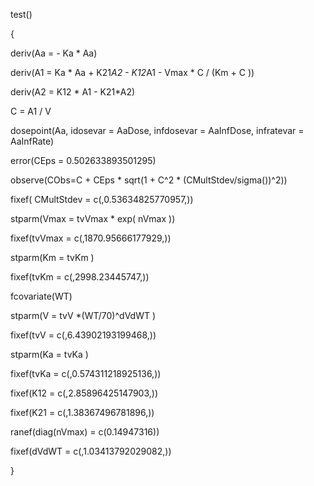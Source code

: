  test()  
  { 
  deriv(Aa = - Ka * Aa)
  deriv(A1 = Ka * Aa + K21*A2 - K12*A1 - Vmax * C / (Km  + C ))
  deriv(A2 = K12 * A1 - K21*A2) 

  C = A1 / V
  dosepoint(Aa, idosevar = AaDose, infdosevar = AaInfDose, infratevar =  AaInfRate)
  error(CEps = 0.502633893501295) 
  observe(CObs=C + CEps * sqrt(1 + C^2 * (CMultStdev/sigma())^2)) 
  fixef( CMultStdev = c(,0.53634825770957,))
  stparm(Vmax = tvVmax * exp( nVmax ))
  fixef(tvVmax = c(,1870.95666177929,))  
  stparm(Km = tvKm )
  fixef(tvKm = c(,2998.23445747,))  
  fcovariate(WT)
  stparm(V = tvV *(WT/70)^dVdWT )
  fixef(tvV = c(,6.43902193199468,)) 
  stparm(Ka = tvKa )
  fixef(tvKa = c(,0.574311218925136,))   
  fixef(K12 = c(,2.85896425147903,))
  fixef(K21 = c(,1.38367496781896,)) 
  ranef(diag(nVmax) = c(0.14947316))
  fixef(dVdWT = c(,1.03413792029082,)) 
  }